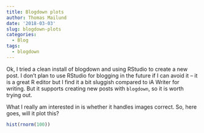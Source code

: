 ```yaml
---
title: Blogdown plots
author: Thomas Mailund
date: '2018-03-03'
slug: blogdown-plots
categories:
  - Blog
tags:
  - blogdown
---
```


Ok, I tried a clean install of blogdown and using RStudio to create a new post. I don't plan to use RStudio for blogging in the future if I can avoid it -- it is a great R editor but I find it a bit sluggish compared to iA Writer for writing. But it supports creating new posts with `blogdown`, so it is worth trying out.

What I really am interested in is whether it handles images correct. So, here goes, will it plot this?

```r
hist(rnorm(100))
```
